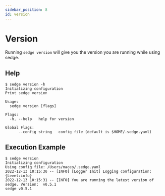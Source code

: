 ```yaml
---
sidebar_position: 8
id: version
---
```


# Version

Running `sedge version` will give you the version you are running while using sedge.

## Help

```
$ sedge version -h
Initializing configuration
Print sedge version

Usage:
  sedge version [flags]

Flags:
  -h, --help   help for version

Global Flags:
      --config string   config file (default is $HOME/.sedge.yaml)

```

## Execution Example

```
$ sedge version
Initializing configuration
Using config file: /Users/maceo/.sedge.yaml
2022-12-13 10:15:30 -- [INFO] [Logger Init] Logging configuration: {Level:info}
2022-12-13 10:15:31 -- [INFO] You are running the latest version of sedge. Version:  v0.5.1
sedge v0.5.1
```